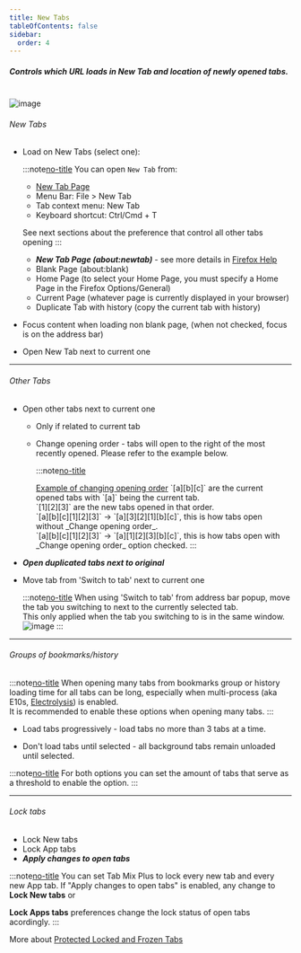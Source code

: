 ```yaml
---
title: New Tabs
tableOfContents: false
sidebar:
  order: 4
---
```



##### Controls which URL loads in New Tab and location of newly opened tabs.<br />

<br />

<Image class="help-img" src={eventsNewTabs} alt="image" />

###### New Tabs

- Load on New Tabs (select one):

  :::note[no-title]
  You can open `New Tab` from:

  - [New Tab Page](/help/display/display-tab-bar)
  - Menu Bar: File &gt; New Tab
  - Tab context menu: New Tab
  - Keyboard shortcut: Ctrl/Cmd + T

  See next sections about the preference that control all other tabs opening
  :::

  - **_New Tab Page (about\:newtab)_** - see more details in
    [Firefox Help](http://support.mozilla.org/en-US/kb/new-tab-page-show-hide-and-customize-top-sites)
  - Blank Page (about\:blank)
  - Home Page (to select your Home Page, you must specify a Home Page in the Firefox
    Options/General)
  - Current Page (whatever page is currently displayed in your browser)
  - Duplicate Tab with history (copy the current tab with history)

- Focus content when loading non blank page, (when not checked, focus is on the address bar)
- Open New Tab next to current one

---

###### Other Tabs

- Open other tabs next to current one

  - Only if related to current tab
  - Change opening order - tabs will open to the right of the most recently opened. Please refer to
    the example below.

    :::note[no-title]

    <span>
      <u>Example of changing opening order</u>
    </span>
    `[a][b][c]` are the current opened tabs with `[a]` being the current tab. <br /> `[1][2][3]` are
    the new tabs opened in that order. <br /> `[a][b][c][1][2][3]` -&gt; `[a][3][2][1][b][c]`, this is
    how tabs open without _Change opening order_. <br /> `[a][b][c][1][2][3]` -&gt; `[a][1][2][3][b][c]`,
    this is how tabs open with _Change opening order_ option checked. :::

- **_Open duplicated tabs next to original_**

- Move tab from 'Switch to tab' next to current one

  :::note[no-title]
  When using 'Switch to tab' from address bar popup, move the tab you switching to next to the
  currently selected tab. <br /> This only applied when the tab you switching to is in the same
  window. <Image src={switchToTab} alt="image" />
  :::

---

###### Groups of bookmarks/history

:::note[no-title]
When opening many tabs from bookmarks group or history loading time for all tabs can be long,
especially when multi-process (aka E10s, [Electrolysis](https://wiki.mozilla.org/Electrolysis)) is
enabled. <br /> It is recommended to enable these options when opening many tabs.
:::

- Load tabs progressively - load tabs no more than 3 tabs at a time.

- Don't load tabs until selected - all background tabs remain unloaded until selected.

:::note[no-title]
For both options you can set the amount of tabs that serve as a threshold to enable the option.
:::

---

###### Lock tabs

- Lock New tabs
- Lock App tabs
- **_Apply changes to open tabs_**

:::note[no-title]
You can set Tab Mix Plus to lock every new tab and every new App tab. If "Apply changes to open
tabs" is enabled, any change to <b>Lock New tabs</b> or

<b>Lock Apps tabs</b> preferences change the lock status of open tabs acordingly. :::

More about [Protected Locked and Frozen Tabs](/help/events/frozen_tabs)

[no-title]: #
